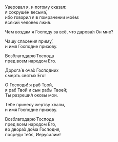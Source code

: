 Уверовал я, и потому сказал:  
я сокрушён весьма́,  
ибо говорил я в помрачении моём:  
всякий человек лжив.

Чем воздам я Господу
за всё, что дарова́л Он мне?

Чашу спасения приму́,  
и имя Господне призову.

Возблагодарю́ Господа  
пред всем народом Его.

Дорога́ в оча́х Господних  
смерть святы́х Его!

О Господи! я раб Твой,  
я раб Твой и сын рабы Твоей;  
Ты разреши́л оковы мои.

Тебе принесу жертву хвалы,  
и имя Господне призову.

Возблагодарю́ Господа  
пред всем народом Его,  
во двора́х до́ма Господня,  
посреди тебя, Иерусалим!
